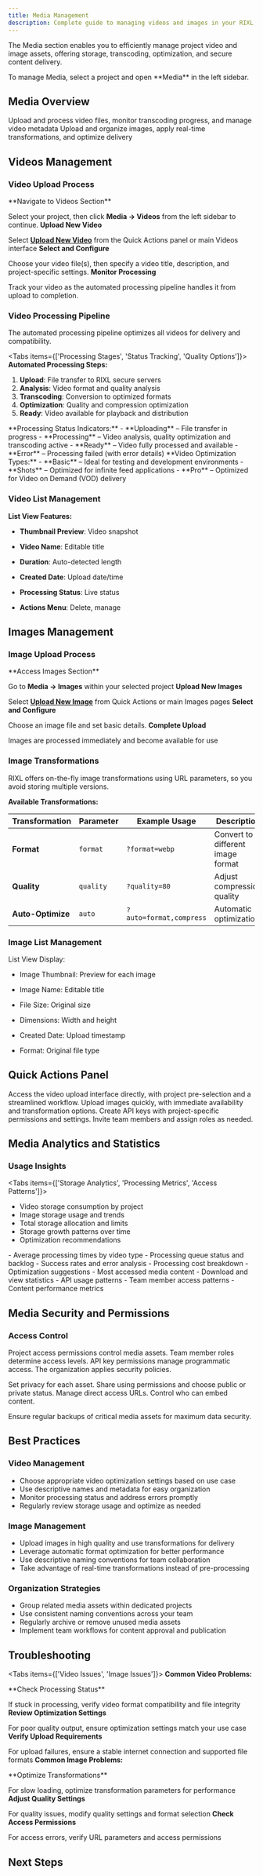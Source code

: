 ```yaml
---
title: Media Management
description: Complete guide to managing videos and images in your RIXL projects
---
```



The Media section enables you to efficiently manage project video and image assets, offering storage, transcoding, optimization, and secure content delivery.

<Callout type="info">
To manage Media, select a project and open **Media** in the left sidebar.
</Callout>

## Media Overview

<Cards>
  <Card title="Videos" description="Manage video content with automated transcoding and optimization">
    Upload and process video files, monitor transcoding progress, and manage video metadata
  </Card>
  <Card title="Images" description="Handle image assets with on-demand transformations">
    Upload and organize images, apply real-time transformations, and optimize delivery
  </Card>
</Cards>

## Videos Management

### Video Upload Process

<Steps>
<Step>
**Navigate to Videos Section**

Select your project, then click **Media → Videos** from the left sidebar to continue.
</Step>
<Step>
**Upload New Video**

Select **[Upload New Video](https://api.rixl.com/videos)** from the Quick Actions panel or main Videos interface
</Step>
<Step>
**Select and Configure**

Choose your video file(s), then specify a video title, description, and project-specific settings.
</Step>
<Step>
**Monitor Processing**

Track your video as the automated processing pipeline handles it from upload to completion.
</Step>
</Steps>

### Video Processing Pipeline

<Callout type="info">
The automated processing pipeline optimizes all videos for delivery and compatibility.
</Callout>

<Tabs items={['Processing Stages', 'Status Tracking', 'Quality Options']}>
<Tab value="Processing Stages">
**Automated Processing Steps:**
1. **Upload**: File transfer to RIXL secure servers
2. **Analysis**: Video format and quality analysis  
3. **Transcoding**: Conversion to optimized formats
4. **Optimization**: Quality and compression optimization
5. **Ready**: Video available for playback and distribution
</Tab>
<Tab value="Status Tracking">
**Processing Status Indicators:**
- **Uploading** – File transfer in progress
- **Processing** – Video analysis, quality optimization and transcoding active
- **Ready** – Video fully processed and available
- **Error** – Processing failed (with error details)
</Tab>
<Tab value="Quality Options">
**Video Optimization Types:**
- **Basic** – Ideal for testing and development environments
- **Shots** – Optimized for infinite feed applications
- **Pro** – Optimized for Video on Demand (VOD) delivery
</Tab>
</Tabs>

### Video List Management

**List View Features:**
- **Thumbnail Preview**: Video snapshot

- **Video Name**: Editable title

- **Duration**: Auto-detected length

- **Created Date**: Upload date/time

- **Processing Status**: Live status

- **Actions Menu**: Delete, manage

## Images Management

### Image Upload Process

<Steps>
<Step>
**Access Images Section**

Go to **Media → Images** within your selected project
</Step>
<Step>
**Upload New Images**

Select **[Upload New Image](https://api.rixl.com/images)** from Quick Actions or main Images pages
</Step>
<Step>
**Select and Configure**

Choose an image file and set basic details.
</Step>
<Step>
**Complete Upload**

Images are processed immediately and become available for use
</Step>
</Steps>

### Image Transformations

<Callout type="tip">
RIXL offers on-the-fly image transformations using URL parameters, so you avoid storing multiple versions.
</Callout>

**Available Transformations:**

| Transformation | Parameter | Example Usage | Description |
|----------------|-----------|---------------|-------------|
| **Format** | `format` | `?format=webp` | Convert to different image format |
| **Quality** | `quality` | `?quality=80` | Adjust compression quality |
| **Auto-Optimize** | `auto` | `?auto=format,compress` | Automatic optimization |

### Image List Management

List View Display:

- Image Thumbnail: Preview for each image

- Image Name: Editable title

- File Size: Original size

- Dimensions: Width and height

- Created Date: Upload timestamp
- Format: Original file type

## Quick Actions Panel

<Cards>
  <Card title="Upload New Video" description="Quickly add video content to your project">
    Access the video upload interface directly, with project pre-selection and a streamlined workflow.
  </Card>
  <Card title="Upload New Image" description="Add image assets to your project">
    Upload images quickly, with immediate availability and transformation options.
  </Card>
  <Card title="Create API Key" description="Generate API keys for project access">
    Create API keys with project-specific permissions and settings.
  </Card>
  <Card title="Invite Team Member" description="Add collaborators to your project">
    Invite team members and assign roles as needed.
  </Card>
</Cards>

## Media Analytics and Statistics

### Usage Insights

<Tabs items={['Storage Analytics', 'Processing Metrics', 'Access Patterns']}>
<Tab value="Storage Analytics">
- Video storage consumption by project
- Image storage usage and trends
- Total storage allocation and limits
- Storage growth patterns over time
- Optimization recommendations
</Tab>
<Tab value="Processing Metrics">
- Average processing times by video type
- Processing queue status and backlog
- Success rates and error analysis
- Processing cost breakdown
- Optimization suggestions
</Tab>
<Tab value="Access Patterns">
- Most accessed media content
- Download and view statistics
- API usage patterns
- Team member access patterns
- Content performance metrics
</Tab>
</Tabs>

## Media Security and Permissions

### Access Control

Project access permissions control media assets. Team member roles determine access levels. API key permissions manage programmatic access. The organization applies security policies.

Set privacy for each asset. Share using permissions and choose public or private status. Manage direct access URLs. Control who can embed content.

<Callout type="warning">
Ensure regular backups of critical media assets for maximum data security.
</Callout>

## Best Practices

### Video Management

- Choose appropriate video optimization settings based on use case
- Use descriptive names and metadata for easy organization
- Monitor processing status and address errors promptly
- Regularly review storage usage and optimize as needed

### Image Management

- Upload images in high quality and use transformations for delivery
- Leverage automatic format optimization for better performance
- Use descriptive naming conventions for team collaboration
- Take advantage of real-time transformations instead of pre-processing

### Organization Strategies

- Group related media assets within dedicated projects
- Use consistent naming conventions across your team
- Regularly archive or remove unused media assets
- Implement team workflows for content approval and publication

## Troubleshooting

<Tabs items={['Video Issues', 'Image Issues']}>
<Tab value="Video Issues">
**Common Video Problems:**

<Steps>
<Step>
**Check Processing Status**

If stuck in processing, verify video format compatibility and file integrity
</Step>
<Step>
**Review Optimization Settings**

For poor quality output, ensure optimization settings match your use case
</Step>
<Step>
**Verify Upload Requirements**

For upload failures, ensure a stable internet connection and supported file formats
</Step>
</Steps>
</Tab>
<Tab value="Image Issues">
**Common Image Problems:**

<Steps>
<Step>
**Optimize Transformations**

For slow loading, optimize transformation parameters for performance
</Step>
<Step>
**Adjust Quality Settings**

For quality issues, modify quality settings and format selection
</Step>
<Step>
**Check Access Permissions**

For access errors, verify URL parameters and access permissions
</Step>
</Steps>
</Tab>
</Tabs>

## Next Steps

<Cards>
  <Card 
    title="API Reference" 
    description="Learn how to programmatically manage media assets"
    href="/docs/api-reference/media"
  />
  <Card 
    title="Feeds Management" 
    description="Organize media content into dynamic feeds"
    href="/docs/dashboard/feeds"
  />
  <Card 
    title="Project Settings" 
    description="Configure project-level media settings and preferences"
    href="/docs/dashboard/project"
  />
</Cards>
